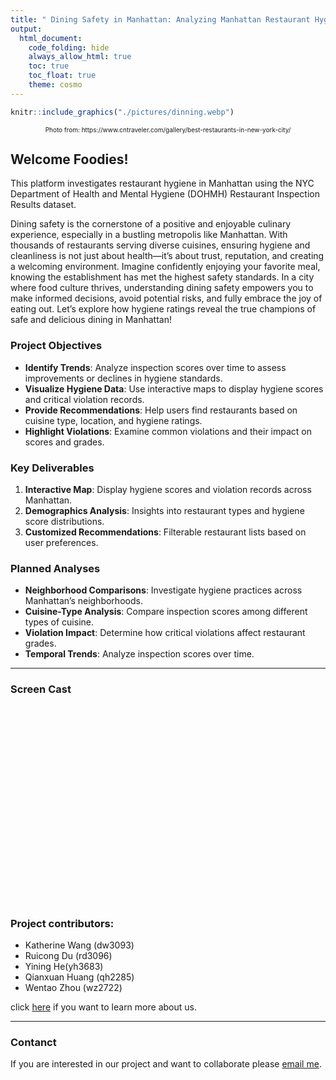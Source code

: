 ```yaml
---
title: " Dining Safety in Manhattan: Analyzing Manhattan Restaurant Hygiene Ratings"
output: 
  html_document:
    code_folding: hide
    always_allow_html: true
    toc: true
    toc_float: true
    theme: cosmo
---
```


```r
knitr::include_graphics("./pictures/dinning.webp")
```
<center style="font-size: 10px;"> Photo from:  https://www.cntraveler.com/gallery/best-restaurants-in-new-york-city/ </center>

## Welcome Foodies!

This platform investigates restaurant hygiene in Manhattan using the NYC Department of Health and Mental Hygiene (DOHMH) Restaurant Inspection Results dataset.

Dining safety is the cornerstone of a positive and enjoyable culinary experience, especially in a bustling metropolis like Manhattan. With thousands of restaurants serving diverse cuisines, ensuring hygiene and cleanliness is not just about health—it’s about trust, reputation, and creating a welcoming environment. Imagine confidently enjoying your favorite meal, knowing the establishment has met the highest safety standards. In a city where food culture thrives, understanding dining safety empowers you to make informed decisions, avoid potential risks, and fully embrace the joy of eating out. Let’s explore how hygiene ratings reveal the true champions of safe and delicious dining in Manhattan!

### Project Objectives

- **Identify Trends**: Analyze inspection scores over time to assess improvements or declines in hygiene standards.
- **Visualize Hygiene Data**: Use interactive maps to display hygiene scores and critical violation records.
- **Provide Recommendations**: Help users find restaurants based on cuisine type, location, and hygiene ratings.
- **Highlight Violations**: Examine common violations and their impact on scores and grades.


### Key Deliverables

1. **Interactive Map**: Display hygiene scores and violation records across Manhattan.
2. **Demographics Analysis**: Insights into restaurant types and hygiene score distributions.
3. **Customized Recommendations**: Filterable restaurant lists based on user preferences.


### Planned Analyses

- **Neighborhood Comparisons**: Investigate hygiene practices across Manhattan's neighborhoods.
- **Cuisine-Type Analysis**: Compare inspection scores among different types of cuisine.
- **Violation Impact**: Determine how critical violations affect restaurant grades.
- **Temporal Trends**: Analyze inspection scores over time.

---

### Screen Cast 
<iframe width="560" height="315" src="" title="YouTube video player" frameborder="0" allow="accelerometer; autoplay; clipboard-write; encrypted-media; gyroscope; picture-in-picture; web-share" allowfullscreen></iframe>

### Project contributors:

* Katherine Wang (dw3093)
* Ruicong Du (rd3096)
* Yining He(yh3683)
* Qianxuan Huang (qh2285) 
* Wentao Zhou (wz2722)

click [here](aboutus.html) if you want to learn more about us.

--- 

### Contanct
If you are interested in our project and want to collaborate please [email me](mailto:rd3096@cumc.columbia.edu).